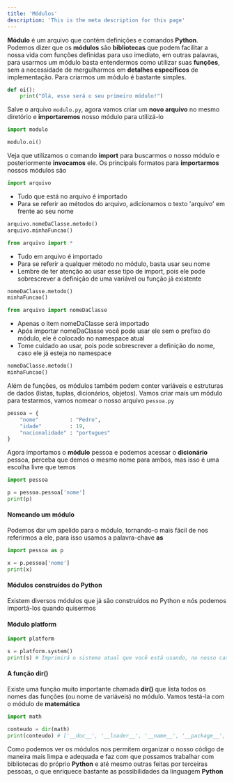 ```yaml
---
title: 'Módulos'
description: 'This is the meta description for this page'
---
```


**Módulo** é um arquivo que contém definições e comandos **Python**. Podemos dizer que os **módulos** são **bibliotecas** que podem facilitar a nossa vida com funções definidas para uso imediato, em outras palavras, para usarmos um módulo basta entendermos como utilizar suas **funções**, sem a necessidade de mergulharmos em **detalhes específicos** de implementação. Para criarmos um módulo é bastante simples. 

```python
def oi():
    print("Olá, esse será o seu primeiro módulo!")
```

Salve o arquivo `modulo.py`, agora vamos criar um **novo arquivo** no mesmo diretório e **importaremos** nosso módulo para utilizá-lo

```python
import modulo

modulo.oi()
```

Veja que utilizamos o comando **import** para buscarmos o nosso módulo e posteriormente **invocamos** ele. Os principais formatos para **importarmos** nossos módulos são

```python
import arquivo
```
- Tudo que está no arquivo é importado
- Para se referir ao métodos do arquivo, adicionamos o texto 'arquivo' em frente ao seu nome

```python
arquivo.nomeDaClasse.metodo()
arquivo.minhaFuncao()
```

```python
from arquivo import *
```
- Tudo em arquivo é importado
- Para se referir a qualquer método no módulo, basta usar seu nome
- Lembre de ter atenção ao usar esse tipo de import, pois ele pode sobrescrever a definição de uma variável ou função já existente

```python
nomeDaClasse.metodo()
minhaFuncao()
```

```python
from arquivo import nomeDaClasse
```
- Apenas o item nomeDaClasse será importado
- Após importar nomeDaClasse você pode usar ele sem o prefixo do módulo, ele é colocado no namespace atual
- Tome cuidado ao usar, pois pode sobrescrever a definição do nome, caso ele já esteja no namespace

```python
nomeDaClasse.metodo()
minhaFuncao()
```

Além de funções, os módulos também podem conter variáveis e estruturas de dados (listas, tuplas, dicionários, objetos). Vamos criar mais um módulo para testarmos, vamos nomear o nosso arquivo `pessoa.py`

```python
pessoa = {
	"nome"          : "Pedro",
	"idade"         : 19,
	"nacionalidade" : "portugues"
}
```

Agora importamos o **módulo** pessoa e podemos acessar o **dicionário** pessoa, perceba que demos o mesmo nome para ambos, mas isso é uma escolha livre que temos

```python
import pessoa

p = pessoa.pessoa['nome']
print(p)
```

#### Nomeando um módulo

Podemos dar um apelido para o módulo, tornando-o mais fácil de nos referirmos a ele, para isso usamos a palavra-chave **as**

```python
import pessoa as p

x = p.pessoa['nome']
print(x)
```

#### Módulos construídos do Python

Existem diversos módulos que já são construídos no Python e nós podemos importá-los quando quisermos

#### Módulo platform

```python
import platform

s = platform.system()
print(s) # Imprimirá o sistema atual que você está usando, no nosso caso é Linux
```

#### A função **dir()**

Existe uma função muito importante chamada **dir()** que lista todos os nomes das funções (ou nome de variáveis) no módulo. Vamos testá-la com o módulo de **matemática**

```python
import math

conteudo = dir(math)
print(conteudo) # ['__doc__', '__loader__', '__name__', '__package__', '__spec__', 'acos', 'acosh', 'asin', 'asinh', 'atan', 'atan2', 'atanh', 'ceil', 'copysign', 'cos', 'cosh', 'degrees', 'e', 'erf', 'erfc', 'exp', 'expm1', 'fabs', 'factorial', 'floor', 'fmod', 'frexp', 'fsum', 'gamma', 'gcd', 'hypot', 'inf', 'isclose', 'isfinite', 'isinf', 'isnan', 'ldexp', 'lgamma', 'log', 'log10', 'log1p', 'log2', 'modf', 'nan', 'pi', 'pow', 'radians', 'sin', 'sinh', 'sqrt', 'tan', 'tanh', 'trunc']
```

Como podemos ver os módulos nos permitem organizar o nosso código de maneira mais limpa e adequada e faz com que possamos trabalhar com bibliotecas do próprio **Python** e até mesmo outras feitas por terceiras pessoas, o que enriquece bastante as possibilidades da linguagem **Python**
